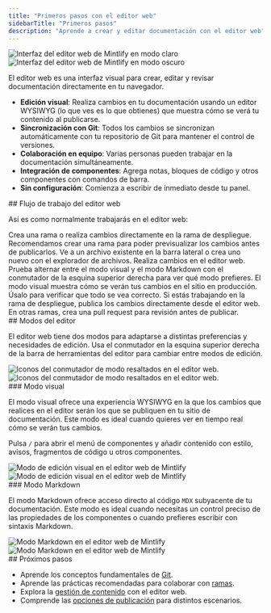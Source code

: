 ```yaml
---
title: "Primeros pasos con el editor web"
sidebarTitle: "Primeros pasos"
description: "Aprende a crear y editar documentación con el editor web"
---
```


<img className="block dark:hidden my-0 pointer-events-none" src="/images/editor/editor-light.png" alt="Interfaz del editor web de Mintlify en modo claro" />

<img className="hidden dark:block my-0 pointer-events-none" src="/images/editor/editor-dark.png" alt="Interfaz del editor web de Mintlify en modo oscuro" />

El editor web es una interfaz visual para crear, editar y revisar documentación directamente en tu navegador.

* **Edición visual**: Realiza cambios en tu documentación usando un editor WYSIWYG (lo que ves es lo que obtienes) que muestra cómo se verá tu contenido al publicarse.
* **Sincronización con Git**: Todos los cambios se sincronizan automáticamente con tu repositorio de Git para mantener el control de versiones.
* **Colaboración en equipo**: Varias personas pueden trabajar en la documentación simultáneamente.
* **Integración de componentes**: Agrega notas, bloques de código y otros componentes con comandos de barra.
* **Sin configuración**: Comienza a escribir de inmediato desde tu panel.

<div id="web-editor-workflow">
  ## Flujo de trabajo del editor web
</div>

Así es como normalmente trabajarás en el editor web:

<Steps>
  <Step title="Elige tu rama">
    Crea una rama o realiza cambios directamente en la rama de despliegue. Recomendamos crear una rama para poder previsualizar los cambios antes de publicarlos.
  </Step>

  <Step title="Abre tu archivo">
    Ve a un archivo existente en la barra lateral o crea uno nuevo con el explorador de archivos.
  </Step>

  <Step title="Edita tu contenido">
    Realiza cambios en el editor web. Prueba alternar entre el modo visual y el modo Markdown con el conmutador de la esquina superior derecha para ver qué modo prefieres.
  </Step>

  <Step title="Previsualiza tus cambios">
    El modo visual muestra cómo se verán tus cambios en el sitio en producción. Úsalo para verificar que todo se vea correcto.
  </Step>

  <Step title="Publica tus cambios">
    Si estás trabajando en la rama de despliegue, publica los cambios directamente desde el editor web. En otras ramas, crea una pull request para revisión antes de publicar.
  </Step>
</Steps>

<div id="editor-modes">
  ## Modos del editor
</div>

El editor web tiene dos modos para adaptarse a distintas preferencias y necesidades de edición. Usa el conmutador en la esquina superior derecha de la barra de herramientas del editor para cambiar entre modos de edición.

<Frame>
  <img src="/images/editor/mode-toggle-light.png" alt="Iconos del conmutador de modo resaltados en el editor web." className="block dark:hidden" />

  <img src="/images/editor/mode-toggle-dark.png" alt="Iconos del conmutador de modo resaltados en el editor web." className="hidden dark:block" />
</Frame>

<div id="visual-mode">
  ### Modo visual
</div>

El modo visual ofrece una experiencia WYSIWYG en la que los cambios que realices en el editor serán los que se publiquen en tu sitio de documentación. Este modo es ideal cuando quieres ver en tiempo real cómo se verán tus cambios.

Pulsa `/` para abrir el menú de componentes y añadir contenido con estilo, avisos, fragmentos de código u otros componentes.

<Frame>
  <img src="/images/editor/visual-mode-light.png" alt="Modo de edición visual en el editor web de Mintlify" className="block dark:hidden" />

  <img src="/images/editor/visual-mode-dark.png" alt="Modo de edición visual en el editor web de Mintlify" className="hidden dark:block" />
</Frame>

<div id="markdown-mode">
  ### Modo Markdown
</div>

El modo Markdown ofrece acceso directo al código `MDX` subyacente de tu documentación. Este modo es ideal cuando necesitas un control preciso de las propiedades de los componentes o cuando prefieres escribir con sintaxis Markdown.

<Frame>
  <img src="/images/editor/markdown-mode-light.png" alt="Modo Markdown en el editor web de Mintlify" className="block dark:hidden" />

  <img src="/images/editor/markdown-mode-dark.png" alt="Modo Markdown en el editor web de Mintlify" className="hidden dark:block" />
</Frame>

<div id="next-steps">
  ## Próximos pasos
</div>

* Aprende los conceptos fundamentales de [Git](/es/editor/git-concepts).
* Aprende las prácticas recomendadas para colaborar con [ramas](/es/editor/branches).
* Explora la [gestión de contenido](/es/editor/content-management) con el editor web.
* Comprende las [opciones de publicación](/es/editor/publishing) para distintos escenarios.